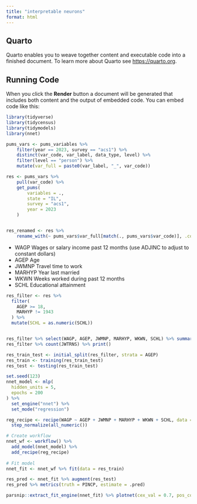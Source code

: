 ```yaml
---
title: "interpretable neurons"
format: html
---
```


## Quarto

Quarto enables you to weave together content and executable code into a finished document. To learn more about Quarto see <https://quarto.org>.

## Running Code

When you click the **Render** button a document will be generated that includes both content and the output of embedded code. You can embed code like this:

```r
library(tidyverse)
library(tidycensus)
library(tidymodels)
library(nnet)
```

```r
pums_vars <- pums_variables %>%
    filter(year == 2023, survey == "acs1") %>%
    distinct(var_code, var_label, data_type, level) %>%
    filter(level == "person") %>%
    mutate(var_full = paste0(var_label, "_", var_code))

res <- pums_vars %>%
    pull(var_code) %>%
    get_pums(
        variables = .,
        state = "IL",
        survey = "acs1",
        year = 2023
    )


res_renamed <- res %>%
    rename_with(~ pums_vars$var_full[match(., pums_vars$var_code)], .cols = all_of(pums_vars$var_code))

```
 - WAGP Wages or salary income past 12 months (use ADJINC to adjust to constant dollars)
 - AGEP Age
 - JWMNP Travel time to work
 - MARHYP Year last married
 - WKWN Weeks worked during past 12 months
 - SCHL Educational attainment

```r

res_filter <- res %>% 
  filter(
    AGEP >= 18,
    MARHYP != 1943
  ) %>%
  mutate(SCHL = as.numeric(SCHL))


res_filter %>% select(WAGP, AGEP, JWMNP, MARHYP, WKWN, SCHL) %>% summary() %>% print()
res_filter %>% count(JWTRNS) %>% print()

```


```r
res_train_test <- initial_split(res_filter, strata = AGEP)
res_train <- training(res_train_test)
res_test <- testing(res_train_test)
```


```r
set.seed(123)
nnet_model <- mlp(
  hidden_units = 5,
  epochs = 200
) %>%
  set_engine("nnet") %>%
  set_mode("regression")

reg_recipe <- recipe(WAGP ~ AGEP + JWMNP + MARHYP + WKWN + SCHL, data = res_train) %>%
  step_normalize(all_numeric())

# Create workflow
nnet_wf <- workflow() %>%
  add_model(nnet_model) %>%
  add_recipe(reg_recipe)
  
# Fit model
nnet_fit <- nnet_wf %>% fit(data = res_train)

res_pred <- nnet_fit %>% augment(res_test)
res_pred %>% metrics(truth = PINCP, estimate = .pred)
```

```r
parsnip::extract_fit_engine(nnet_fit) %>% plotnet(cex_val = 0.7, pos_col = "blue", neg_col = "red")
```